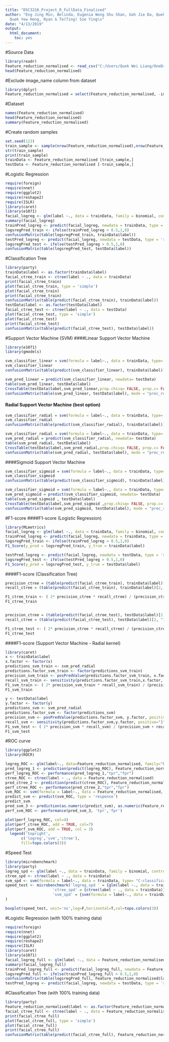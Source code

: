 ---
title: "DSC3216_Project_R_FullData_Finalised"
author: "Eng Jing Min, Belinda, Eugenia Wong Shu Shan, Goh Jie Da, Quek Wei Liang,
  Quek Yew Hong, Ryan & Te(Ting) Sze Ying\v"
date: "4/13/2019"
output: 
  html_document:
    toc: yes
---

#Source Data
```{r}
library(readr)
Feature_reduction_normalised <- read_csv("C:/Users/Quek Wei Liang/OneDrive/Documents/National University of Singapore/AY2018-19 Year 3 Semester 2/DSC3216 Predictive Analytics in Business/Projects/Data/Feature_reduction_normalised.csv")
head(Feature_reduction_normalised)
```

#Exclude image_name column from dataset
```{r}
library(dplyr)
Feature_reduction_normalised = select(Feature_reduction_normalised, -image_name)
```

#Dataset
```{r}
names(Feature_reduction_normalised)
head(Feature_reduction_normalised)
summary(Feature_reduction_normalised)
```

#Create random samples
```{r}
set.seed(123)
train_sample <- sample(nrow(Feature_reduction_normalised),nrow(Feature_reduction_normalised)*0.7)
str(train_sample)
print(train_sample)
trainData <- Feature_reduction_normalised [train_sample,]
testData <- Feature_reduction_normalised [-train_sample,]
```

#Logistic Regression
```{r}
require(foreign)
require(nnet)
require(ggplot2)
require(reshape2)
require(ISLR)
library(caret)
library(e1071)
facial_logreg <- glm(label ~., data = trainData, family = binomial, control = list(maxit = 50))
summary(facial_logreg)
trainPred_logreg <- predict(facial_logreg, newdata = trainData, type = 'response')
logsregPred_train <- ifelse(trainPred_logreg > 0.5,1,0)
confusionMatrix(table(logsregPred_train, trainData$label))
testPred_logreg <- predict(facial_logreg, newdata = testData, type = 'response')
logsregPred_test <- ifelse(testPred_logreg > 0.5,1,0)
confusionMatrix(table(logsregPred_test, testData$label))
```

#Classification Tree 
```{r}
library(party)
trainData$label <- as.factor(trainData$label)
facial_ctree_train <- ctree(label ~ ., data = trainData)
print(facial_ctree_train)
plot(facial_ctree_train, type = 'simple')
plot(facial_ctree_train)
print(facial_ctree_train)
confusionMatrix(table(predict(facial_ctree_train), trainData$label))
testData$label <- as.factor(testData$label)
facial_ctree_test <- ctree(label ~ ., data = testData)
plot(facial_ctree_test, type = 'simple')
plot(facial_ctree_test)
print(facial_ctree_test)
confusionMatrix(table(predict(facial_ctree_test), testData$label))
```

#Support Vector Machine (SVM)
####Linear Support Vector Machine
```{r}
library(e1071)
library(gmodels)

svm_classifier_linear = svm(formula = label~., data = trainData, type= "C-classification", kernel = "linear")
svm_classifier_linear
confusionMatrix(table(predict(svm_classifier_linear), trainData$label))

svm_pred_linear = predict(svm_classifier_linear, newdata= testData)
table(svm_pred_linear, testData$label)
CrossTable(testData$label,svm_pred_linear,prop.chisq= FALSE, prop.c= FALSE, prop.r = FALSE)
confusionMatrix(table(svm_pred_linear, testData$label), mode = "prec_recall", positive = "1")
```

#### Radial Support Vector Machine (best option)
```{r}
svm_classifier_radial = svm(formula = label~., data = trainData, type= "C-classification", kernel = "radial")
svm_classifier_radial
confusionMatrix(table(predict(svm_classifier_radial), trainData$label))

svm_classifier_radial = svm(formula = label~., data = trainData, type= "C-classification", kernel = "radial")
svm_pred_radial = predict(svm_classifier_radial, newdata= testData)
table(svm_pred_radial, testData$label)
CrossTable(testData$label,svm_pred_radial,prop.chisq= FALSE, prop.c= FALSE, prop.r = FALSE)
confusionMatrix(table(svm_pred_radial, testData$label), mode = "prec_recall", positive = "1")
```

####Sigmoid Support Vector Machine
```{r}
svm_classifier_sigmoid = svm(formula = label~., data = trainData, type= "C-classification", kernel = "sigmoid")
svm_classifier_sigmoid
confusionMatrix(table(predict(svm_classifier_sigmoid), trainData$label))

svm_classifier_sigmoid = svm(formula = label~., data = trainData, type= "C-classification", kernel = "sigmoid")
svm_pred_sigmoid = predict(svm_classifier_sigmoid, newdata= testData)
table(svm_pred_sigmoid , testData$label)
CrossTable(testData$label,svm_pred_sigmoid ,prop.chisq= FALSE, prop.c= FALSE, prop.r = FALSE)
confusionMatrix(table(svm_pred_sigmoid, testData$label), mode = "prec_recall", positive = "1")
```

#F1-score
####F1-score (Logistic Regression)
```{r}
library(MLmetrics)
facial_logreg <- glm(label ~., data = trainData, family = binomial, control = list(maxit = 50))
trainPred_logreg <- predict(facial_logreg, newdata = trainData, type = 'response')
logsregPred_train <- ifelse(trainPred_logreg > 0.5,1,0)
F1_Score(y_pred = logsregPred_train, y_true = trainData$label)

testPred_logreg <- predict(facial_logreg, newdata = testData, type = 'response')
logsregPred_test <- ifelse(testPred_logreg > 0.5,1,0)
F1_Score(y_pred = logsregPred_test, y_true = testData$label)
```

####F1-score (Classification Tree)
```{r}
precision_ctree = (table(predict(facial_ctree_train), trainData$label)[2, "1"])/(table(predict(facial_ctree_train), trainData$label)[2, "1"]+table(predict(facial_ctree_train), trainData$label)[2, "0"])
recall_ctree = (table(predict(facial_ctree_train), trainData$label)[2, "1"])/((table(predict(facial_ctree_train), trainData$label)[2, "1"])+(table(predict(facial_ctree_train), trainData$label)[1, "1"]))

F1_ctree_train <- ( 2* precision_ctree * recall_ctree) / (precision_ctree + recall_ctree)
F1_ctree_train


precision_ctree = (table(predict(facial_ctree_test), testData$label)[2, "1"])/(table(predict(facial_ctree_test), testData$label)[2, "1"]+table(predict(facial_ctree_test), testData$label)[2, "0"])
recall_ctree = (table(predict(facial_ctree_test), testData$label)[2, "1"])/((table(predict(facial_ctree_test), testData$label)[2, "1"])+(table(predict(facial_ctree_test), testData$label)[1, "1"]))

F1_ctree_test <- ( 2* precision_ctree * recall_ctree) / (precision_ctree + recall_ctree)
F1_ctree_test
```

####F1-score (Support Vector Machine - Radial kernel)
```{r}
library(caret)
x <- trainData$label
x.factor <- factor(x)
predictions_svm_train <- svm_pred_radial 
predictions.factor_svm_train <- factor(predictions_svm_train)
precision_svm_train <- posPredValue(predictions.factor_svm_train, x.factor, positive="1")
recall_svm_train <- sensitivity(predictions.factor_svm_train,x.factor, positive="1")
F1_svm_train <- ( 2* precision_svm_train * recall_svm_train) / (precision_svm_train + recall_svm_train)
F1_svm_train

y <- testData$label
y.factor <- factor(y)
predictions_svm <- svm_pred_radial 
predictions.factor_svm <- factor(predictions_svm)
precision_svm <- posPredValue(predictions.factor_svm, y.factor, positive="1")
recall_svm <- sensitivity(predictions.factor_svm,y.factor, positive="1")
F1_svm_test <- ( 2* precision_svm * recall_svm) / (precision_svm + recall_svm)
F1_svm_test
```

#ROC curve
```{r}
library(ggplot2)
library(ROCR)

logreg_ROC <- glm(label~., data=Feature_reduction_normalised, family="binomial")
pred_logreg_1 <- prediction(predict(logreg_ROC), Feature_reduction_normalised$label)
perf_logreg_ROC <- performance(pred_logreg_1,"tpr","fpr")
ctree_ROC <- ctree(label ~ ., data = Feature_reduction_normalised)
pred_ctree_2 <- prediction(predict(ctree_ROC), Feature_reduction_normalised$label)
perf_ctree_ROC <- performance(pred_ctree_2,"tpr","fpr")
svm_ROC <- svm(formula = label~., data = Feature_reduction_normalised, type= "C-classification", kernel = "radial")
predict_svm <- predict(svm_ROC, type = 'response')
predict_svm
pred_svm_3 <- prediction(as.numeric(predict_svm), as.numeric(Feature_reduction_normalised$label))
perf_svm_ROC <- performance(pred_svm_3, 'tpr','fpr')

plot(perf_logreg_ROC, col=4)
plot(perf_ctree_ROC, add = TRUE, col=7)
plot(perf_svm_ROC, add = TRUE, col = 3)
  legend('topright',
       c('logreg','svm','ctree'),
       fill=topo.colors(3))
```

#Speed Test
```{r}
library(microbenchmark)
library(party)
logreg_spd <- glm(label ~., data = trainData, family = binomial, control = list(maxit = 50))
ctree_spd <- ctree(label ~ ., data = trainData)
svm_spd <- svm(formula = label~., data = trainData, type= "C-classification", kernel = "radial")
speed_test <- microbenchmark('logreg_spd ' = {glm(label ~., data = trainData, family = binomial, control = list(maxit = 50))},
                     'ctree_spd' = {ctree(label ~ ., data = trainData)},
                     'svm_spd' = {svm(formula = label~., data = trainData, type= "C-classification", kernel = "radial")}
)

boxplot(speed_test, unit='ns',log=F,horizontal=T,col=topo.colors(3))
```

#Logistic Regression (with 100% training data)
```{r}
require(foreign)
require(nnet)
require(ggplot2)
require(reshape2)
require(ISLR)
library(caret)
library(e1071)
facial_logreg_full <- glm(label ~., data = Feature_reduction_normalised, family = binomial, control = list(maxit = 50))
summary(facial_logreg_full)
trainPred_logreg_full <- predict(facial_logreg_full, newdata = Feature_reduction_normalised, type = 'response')
logsregPred_full <- ifelse(trainPred_logreg_full > 0.5,1,0)
confusionMatrix(table(logsregPred_full, Feature_reduction_normalised$label))
testPred_logreg <- predict(facial_logreg, newdata = testData, type = 'response')
```

#Classification Tree (with 100% training data)
```{r}
library(party)
Feature_reduction_normalised$label <- as.factor(Feature_reduction_normalised$label)
facial_ctree_full <- ctree(label ~ ., data = Feature_reduction_normalised)
print(facial_ctree_full)
plot(facial_ctree_full, type = 'simple')
plot(facial_ctree_full)
print(facial_ctree_full)
confusionMatrix(table(predict(facial_ctree_full), Feature_reduction_normalised$label))
```